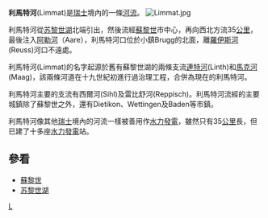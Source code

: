 {{unreferenced|time=2021-8-29}}

'''利馬特河'''(Limmat)是[[瑞士|瑞士]]境內的一條[[河流|河流]]。
[[File:Limmat.jpg|right]]

利馬特河從[[苏黎世湖|苏黎世湖]]北端引出，然後流經[[蘇黎世|蘇黎世]]市中心，再向西北方流35[[公里|公里]]，最後注入[[阿勒河|阿勒河]]（Aare），利馬特河口位於小鎮Brugg的北面，離[[羅伊斯河|羅伊斯河]](Reuss)河口不遠處。 

利馬特河(Limmat)的名字起源於舊有蘇黎世湖的兩條支流[[連特河|連特河]](Linth)和[[馬克河|馬克河]](Maag)，該兩條河道在十九世紀初進行過治理工程，合併為現在的利馬特河。

利馬特河主要的支流有西爾河(Sihl)及雷比舒河(Reppisch)。利馬特河流經的主要城鎮除了蘇黎世之外，還有Dietikon、Wettingen及Baden等市鎮。

利馬特河像其他[[瑞士|瑞士]]境內的河流一樣被善用作[[水力發電|水力發電]]，雖然只有35[[公里|公里]]長，但已建了十多座[[水力發電|水力發電]]站。

== 參看 ==
*[[蘇黎世|蘇黎世]]
*[[苏黎世湖|苏黎世湖]]

{{Authority control}}
[[category:瑞士河流|L]]
